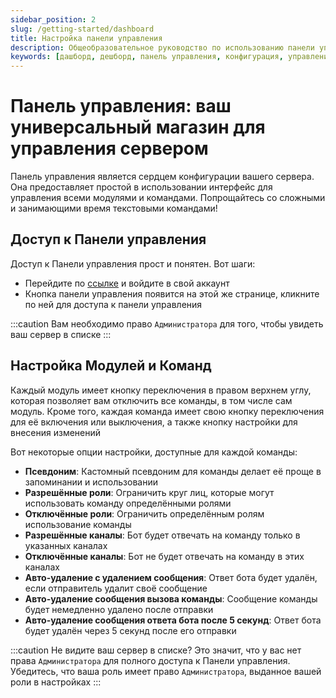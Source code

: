 ```yaml
---
sidebar_position: 2
slug: /getting-started/dashboard
title: Настройка панели управления 
description: Общеобразовательное руководство по использованию панели управления для управления вашим сервером и настройки модулей и команд
keywords: [дашборд, дешборд, панель управления, конфигурация, управление, сервер, модули]
---
```


# Панель управления: ваш универсальный магазин для управления сервером

Панель управления является сердцем конфигурации вашего сервера. Она предоставляет простой в использовании интерфейс для управления всеми модулями и командами. Попрощайтесь со сложными и занимающими время текстовыми командами!

## Доступ к Панели управления

Доступ к Панели управления прост и понятен. Вот шаги:
- Перейдите по [ссылке](https://probot.io/) и войдите в свой аккаунт
- Кнопка панели управления появится на этой же странице, кликните по ней для доступа к панели управления

:::caution
Вам необходимо право `Администратора` для того, чтобы увидеть ваш сервер в списке
:::

## Настройка Модулей и Команд

Каждый модуль имеет кнопку переключения в правом верхнем углу, которая позволяет вам отключить все команды, в том числе сам модуль. Кроме того, каждая команда имеет свою кнопку переключения для её включения или выключения, а также кнопку настройки для внесения изменений

Вот некоторые опции настройки, доступные для каждой команды:
- **Псевдоним**: Кастомный псевдоним для команды делает её проще в запоминании и использовании
- **Разрешённые роли**: Ограничить круг лиц, которые могут использовать команду определёнными ролями
- **Отключённые роли**: Ограничить определённым ролям использование команды
- **Разрешённые каналы**: Бот будет отвечать на команду только в указанных каналах
- **Отключённые каналы**: Бот не будет отвечать на команду в этих каналах
- **Авто-удаление с удалением сообщения**: Ответ бота будет удалён, если отправитель удалит своё сообщение
- **Авто-удаление сообщения вызова команды**: Сообщение команды будет немедленно удалено после отправки
- **Авто-удаление сообщения ответа бота после 5 секунд**: Ответ бота будет удалён через 5 секунд после его отправки

:::caution
Не видите ваш сервер в списке? Это значит, что у вас нет права `Администратора` для полного доступа к Панели управления. Убедитесь, что ваша роль имеет право `Администратора`, выданное вашей роли в настройках
:::
